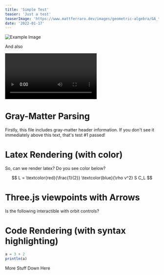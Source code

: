 ```yaml
---
title: 'Simple Test'
teaser: 'Just a test'
teaserImage: 'https://www.mattferraro.dev/images/geometric-algebra/GA_teaser_2_small.png'
date: '2022-01-17'
---
```


![Example Image](/images/simple-test/IB3MeuX.jpg)

And also

![Example Video](/images/caustics-engineering/3dcat.mp4)

# Gray-Matter Parsing
Firstly, this file includes gray-matter header information. If you don't see it immediately above this text, that's test #1 passed!


# Latex Rendering (with color)

So, can we render latex? Do you see color below?

$$
L = \textcolor{red}{\frac{1}{2}} \textcolor{blue}{\rho v^2} S C_L
$$

# Three.js viewpoints with Arrows

Is the following interactible with orbit controls?

<Vis3D width="612px" height="344" camera="5,-2,3">
  <Latex root="1.1,0,0" msg="\textcolor{red}{\hat{x}}"></Latex>
  <Latex root="0,1.1,0" msg="\textcolor{green}{\hat{y}}"></Latex>
  <Latex root="0,0,1.1" msg="\textcolor{blue}{\hat{z}}"></Latex>
  
  <Arrow begin="0,0,0" end=".5,.5,.8" color="orange"></Arrow>
  <Latex root=".6,.6,.92" msg="\textcolor{orange}{\vec{a}}"></Latex>

  <Arrow begin="0,0,0" end=".5,.5,0" color="purple"></Arrow>
  <Latex root=".6,.6,0" msg="\textcolor{purple}{\vec{b}}"></Latex>
  
  <Triangle v0="0,0,0" v1=".5,.5,0" v2=".5,.5,.8" color="orange" opacity={0.2}></Triangle>
</Vis3D>

# Code Rendering (with syntax highlighting)

```julia
a = 3 + 2
println(a)
```

More Stuff Down Here
